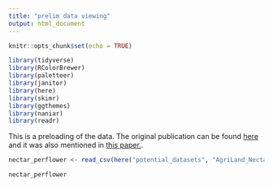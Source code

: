 ```yaml
---
title: "prelim data viewing"
output: html_document
---
```


```r
knitr::opts_chunk$set(echo = TRUE)
```

```r
library(tidyverse)
library(RColorBrewer)
library(paletteer)
library(janitor)
library(here)
library(skimr)
library(ggthemes)
library(naniar)
library(readr)
```

This is a preloading of the data. The original publication can be found [here](https://doi.org/10.1038/nature16532) and it was also mentioned in [this paper.](https://doi.org/10.1111/2041-210X.12779).
```r
nectar_perflower <- read_csv(here("potential_datasets", "AgriLand_Nectar_perflower.csv"))
```
```r
nectar_perflower
```

